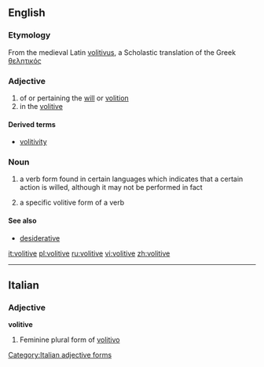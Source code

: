 ==English==

===Etymology===

From the medieval Latin [[volitivus]], a Scholastic translation of the Greek [[θελητικός]]

===Adjective===
{{en-adj|-}}

# of or pertaining the [[will]] or [[volition]]
# in the [[#Noun|volitive]]

====Derived terms====
*[[volitivity]]

===Noun===
{{en-noun}}

# {{context|not countable}} a verb form found in certain languages which indicates that a certain action is willed, although it may not be performed in fact
# a specific volitive form of a verb

====See also====
*[[desiderative]]

[[it:volitive]]
[[pl:volitive]]
[[ru:volitive]]
[[vi:volitive]]
[[zh:volitive]]

----
==Italian==

===Adjective===
'''volitive''' {{f}}

# Feminine plural form of [[volitivo]]
[[Category:Italian adjective forms]]
{{rfc-auto}}